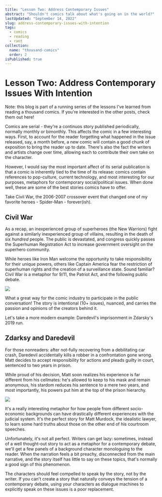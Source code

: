 ```yaml
---
title: "Lesson Two: Address Contemporary Issues"
abstract: "Shouldn't comics talk about what's going on in the world?"
lastUpdated: "September 14, 2022"
slug: address-contemporary-issues-with-intention
tags:
  - comics
  - reading
  - rant
collection:
  name: "thousand-comics"
  order: 2
isPublished: true
---
```


# Lesson Two: Address Contemporary Issues With Intention

<Info>

Note: this blog is part of a running series of the lessons I've learned from reading a thousand comics. If you're interested in the other posts, check them out <Link href="/blog/lessons-from-reading-a-thousand-comics" >here</Link>!

</Info>

Comics are serial - they're a continuos story published periodically, normally monthly or bimonthly. This affects the comic in a few interesting ways. First, to account for the reader forgetting what happened in the issue released, say, a month before, a new comic will contain a good chunk of exposition to bring the reader up to date. There's also the fact the writers and artists change over time, allowing each to contribute their own take on the character.

However, I would say the most important affect of its serial publication is that a comic is inherently tied to the time of its release: comics contain references to pop-culture, current technology, and most interesting for our purposes, metaphors for contemporary social/political issues. When done well, these are some of the best stories comics have to offer.

Take Civil War, the 2006-2007 crossover event that changed one of my favorite heroes - Spider-Man - forever(ish). 

## Civil War

As a recap, an inexperienced group of superheroes (the New Warriors) fight against a similarly inexperienced group of villains, resulting in the death of six _hundred_ people. The public is devastated, and congress quickly passes the Superhuman Registration Act to increase government oversight on the superhero community.

While heroes like Iron Man welcome the opportunity to take responsibility for their unique powers, others like Captain America fear the restriction of superhuman rights and the creation of a surveillance state. Sound familiar? Civil War is a metaphor for 9/11, the Patriot Act, and the following public debate.

<Image src="/blog/civil-war.jpeg" size="medium" width={1200} height={1845} />

What a great way for the comic industry to participate in the public conversation! The story is intentional (10+ issues), nuanced, and carries the passion and opinions of the creators behind it.

Let's take a more modern example: Daredevil's imprisonment in Zdarsky's 2019 run. 

## Zdarksy and Daredevil

For those nonreaders: after not-fully recovering from a debilitating car crash, Daredevil accidentally kills a robber in a confrontation gone wrong. Matt decides to accept responsibility for actions and pleads guilty in court, sentenced to two years in prison.

While proud of his decision, Matt soon realizes his experience is far different from his cellmates: he's allowed to keep to his mask and remain anonymous, his stardom reduces his sentence to a mere two years, and most importantly, his powers put him at the top of the prison hierarchy.

<Image src="/blog/daredevil-prison.jpeg" size="medium" width={1200} height={1845} />

It's a really interesting metaphor for how people from different socio-economic backgrounds can have drastically different experiences with the judicial system. It's the perfect story for Matt Murdock, the idealistic lawyer, to learn some hard truths about those on the other end of his courtroom speeches.

<div className="divider" />
 
Unfortunately, it's not all perfect. Writers can get lazy: sometimes, instead of a well thought-out story to act as a metaphor for a contemporary debate, we'll get a few panels of a background character monologuing to the reader. When the narration feels a bit preachy, disconnected from the main narrative, and the story itself has little to say on these topics, that's normally a good sign of this phenomenon.

The characters should feel compelled to speak by the story, not by the writer. If you can't create a story that naturally conveys the tension of a contemporary debate, using your characters as dialogue machines to explicitly speak on these issues is a poor replacement.
